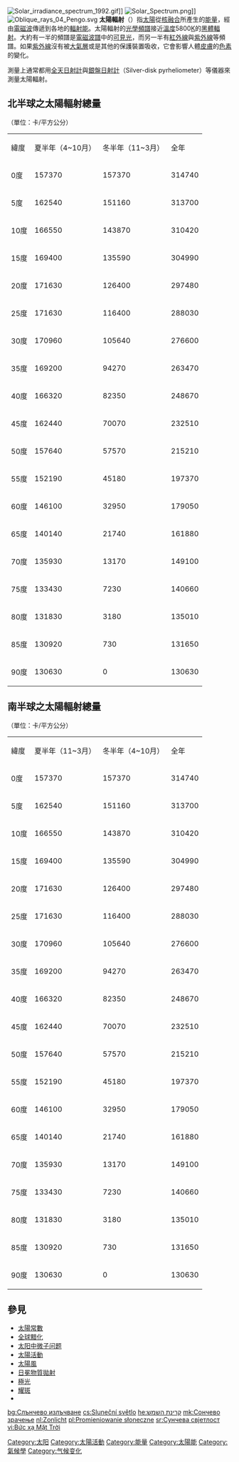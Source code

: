 [[File:Solar_irradiance_spectrum_1992.gif|thumb]]]]
[[File:Solar_Spectrum.png|thumb]]]]
[[File:Oblique_rays_04_Pengo.svg|thumb]]
'''太陽輻射'''（{{lang-en|'''Solar radiation'''}}）指[[太陽|太陽]]從[[核融合|核融合]]所產生的[[能量|能量]]，經由[[電磁波|電磁波]]傳遞到各地的[[輻射能|輻射能]]。太陽輻射的[[光學頻譜|光學頻譜]]接近[[溫度|溫度]]5800[[熱力學溫標|K]]的[[黑體輻射|黑體輻射]]。大約有一半的頻譜是[[電磁波譜|電磁波譜]]中的[[可見光|可見光]]，而另一半有[[紅外線|紅外線]]與[[紫外線|紫外線]]等頻譜。如果[[紫外線|紫外線]]沒有被[[大氣層|大氣層]]或是其他的保護裝置吸收，它會影響人體[[皮膚|皮膚]]的[[色素|色素]]的變化。

測量上通常都用[[全天日射計|全天日射計]]與[[銀盤日射計|銀盤日射計]]（Silver-disk pyrheliometer）等儀器來測量太陽輻射。

==北半球之太陽輻射總量==
（單位：卡/平方公分）
{|class="wikitable"
|緯度
|夏半年（4~10月）
|冬半年（11~3月）
|全年
|-
|0度
|157370
|157370
|314740
|-
|5度
|162540
|151160
|313700
|-
|10度
|166550
|143870
|310420
|-
|15度
|169400
|135590
|304990
|-
|20度
|171630
|126400
|297480
|-
|25度
|171630
|116400
|288030
|-
|30度
|170960
|105640
|276600
|-
|35度
|169200
|94270
|263470
|-
|40度
|166320
|82350
|248670
|-
|45度
|162440
|70070
|232510
|-
|50度
|157640
|57570
|215210
|-
|55度
|152190
|45180
|197370
|-
|60度
|146100
|32950
|179050
|-
|65度
|140140
|21740
|161880
|-
|70度
|135930
|13170
|149100
|-
|75度
|133430
|7230
|140660
|-
|80度
|131830
|3180
|135010
|-
|85度
|130920
|730
|131650
|-
|90度
|130630
|0
|130630
|}

==南半球之太陽輻射總量==
（單位：卡/平方公分）
{|class="wikitable"
|緯度
|夏半年（11~3月）
|冬半年（4~10月）
|全年
|-
|0度
|157370
|157370
|314740
|-
|5度
|162540
|151160
|313700
|-
|10度
|166550
|143870
|310420
|-
|15度
|169400
|135590
|304990
|-
|20度
|171630
|126400
|297480
|-
|25度
|171630
|116400
|288030
|-
|30度
|170960
|105640
|276600
|-
|35度
|169200
|94270
|263470
|-
|40度
|166320
|82350
|248670
|-
|45度
|162440
|70070
|232510
|-
|50度
|157640
|57570
|215210
|-
|55度
|152190
|45180
|197370
|-
|60度
|146100
|32950
|179050
|-
|65度
|140140
|21740
|161880
|-
|70度
|135930
|13170
|149100
|-
|75度
|133430
|7230
|140660
|-
|80度
|131830
|3180
|135010
|-
|85度
|130920
|730
|131650
|-
|90度
|130630
|0
|130630
|}

==參見==
*[[太陽常數|太陽常數]]
*[[全球黯化|全球黯化]]
*[[太阳中微子问题|太阳中微子问题]]
*[[太陽活動|太陽活動]]
*[[太陽風|太陽風]]
*[[日冕物質拋射|日冕物質拋射]]
*[[極光|極光]]
*[[耀斑|耀斑]]
*{{tsl|en|Insolation|日曬}}
{{氣象學資料與變數}}
{{太阳}}

[[Category:太阳|Category:太阳]]
[[Category:太陽活動|Category:太陽活動]]
[[Category:能量|Category:能量]]
[[Category:太陽能|Category:太陽能]]
[[Category:氣候學|Category:氣候學]]
[[Category:气候变化|Category:气候变化]]

[[bg:Слънчево_излъчване|bg:Слънчево излъчване]]
[[cs:Sluneční_světlo|cs:Sluneční světlo]]
[[he:קרינת_השמש|he:קרינת השמש]]
[[mk:Сончево_зрачење|mk:Сончево зрачење]]
[[nl:Zonlicht|nl:Zonlicht]]
[[pl:Promieniowanie_słoneczne|pl:Promieniowanie słoneczne]]
[[sr:Сунчева_свјетлост|sr:Сунчева свјетлост]]
[[vi:Bức_xạ_Mặt_Trời|vi:Bức xạ Mặt Trời]]